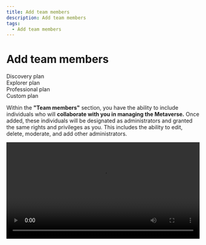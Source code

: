 ```yaml
---
title: Add team members
description: Add team members
tags:
  - Add team members
---
```


# **Add team members**

<div class="flex-row">
  <div class="plan">Discovery plan</div>
  <div class="plan">Explorer plan</div>
  <div class="plan">Professional plan</div>
  <div class="plan">Custom plan</div>
</div>

Within the **"Team members"** section, you have the ability to include individuals who will **collaborate with you in managing the Metaverse.** Once added, these individuals will be designated as administrators and granted the same rights and privileges as you. This includes the ability to edit, delete, moderate, and add other administrators.

<video src="https://storage.gra.cloud.ovh.net/v1/AUTH_e1c99afd0f334238a6e82db242940fff/exhibitions/vods/video-270cde8f-ad0f-4bab-8efb-b286d21b3366/file/1714482450504-comp-72929.03275561331.mp4" controls width="100%" />

To add a member as an administrator, **simply click on "Add new admin,"** enter their email address, and confirm the addition. It's important to note that for someone to assume the admin role, they must already be registered on the Mext platform.

> Recommendations: When adding members to your Metaverse Admin, it is essential to choose individuals whom you trust implicitly to assist you in monitoring activities and managing sensitive information, including visitor lists, partner details, and Metaverse statistics.

> Regularly reviewing the list of Metaverse Admin members is also crucial. Take the time to assess whether all current members are still necessary and actively involved in the management process. If someone is no longer required or has changed roles, it is advisable to remove them from the Metaverse Admin to maintain an up-to-date and secure team.

![Mext metaverse Dashboard Features Team Members](/img/metaverse/team-members.jpg)
